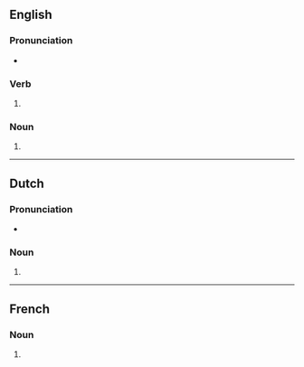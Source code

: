 {{also|Bobs|BOBs}}

==English==

===Pronunciation===
* {{rhymes|en|ɒbz}}

===Verb===
{{head|en|verb form}}

# {{en-third-person singular of|bob}}

===Noun===
{{head|en|noun form}}

# {{plural of|en|bob}}

----

==Dutch==

===Pronunciation===
* {{audio|nl|Nl-bobs.ogg|Audio}}

===Noun===
{{head|nl|noun plural form}}

# {{nl-noun form of|pl|bob}}

----

==French==

===Noun===
{{head|fr|noun plural form|g=?}}

# {{plural of|fr|bob}}